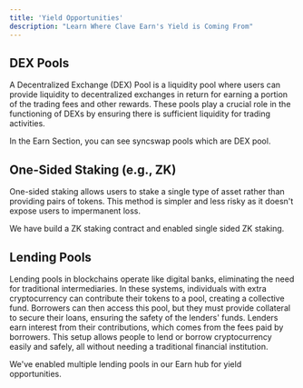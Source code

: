 ```yaml
---
title: 'Yield Opportunities'
description: "Learn Where Clave Earn's Yield is Coming From"
---
```



## DEX Pools

A Decentralized Exchange (DEX) Pool is a liquidity pool where users can provide liquidity to decentralized exchanges in return for earning a portion of the trading fees and other rewards. These pools play a crucial role in the functioning of DEXs by ensuring there is sufficient liquidity for trading activities. 

In the Earn Section, you can see syncswap pools which are DEX pool.

## One-Sided Staking (e.g., ZK)

One-sided staking allows users to stake a single type of asset rather than providing pairs of tokens. This method is simpler and less risky as it doesn't expose users to impermanent loss. 

We have build a ZK staking contract and enabled single sided ZK staking. 

## Lending Pools

Lending pools in blockchains operate like digital banks, eliminating the need for traditional intermediaries. In these systems, individuals with extra cryptocurrency can contribute their tokens to a pool, creating a collective fund. Borrowers can then access this pool, but they must provide collateral to secure their loans, ensuring the safety of the lenders' funds. Lenders earn interest from their contributions, which comes from the fees paid by borrowers. This setup allows people to lend or borrow cryptocurrency easily and safely, all without needing a traditional financial institution.

We've enabled multiple lending pools in our Earn hub for yield opportunities. 
